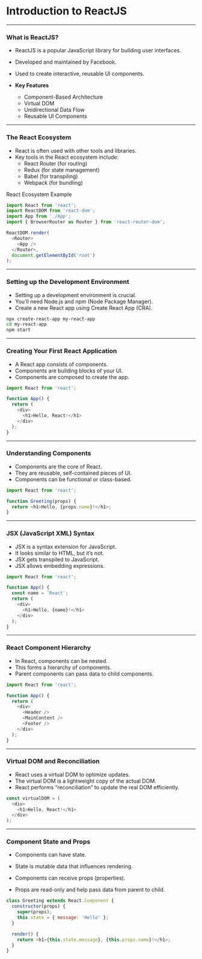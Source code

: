 
# Introduction to ReactJS

---

### What is ReactJS?

- ReactJS is a popular JavaScript library for building user interfaces.
- Developed and maintained by Facebook.
- Used to create interactive, reusable UI components.

- **Key Features**
  - Component-Based Architecture
  - Virtual DOM
  - Unidirectional Data Flow
  - Reusable UI Components

---

### The React Ecosystem

- React is often used with other tools and libraries.
- Key tools in the React ecosystem include:
  - React Router (for routing)
  - Redux (for state management)
  - Babel (for transpiling)
  - Webpack (for bundling)

React Ecosystem Example
```javascript
import React from 'react';
import ReactDOM from 'react-dom';
import App from './App';
import { BrowserRouter as Router } from 'react-router-dom';

ReactDOM.render(
  <Router>
    <App />
  </Router>,
  document.getElementById('root')
);
```

---

### Setting up the Development Environment

- Setting up a development environment is crucial.
- You'll need Node.js and npm (Node Package Manager).
- Create a new React app using Create React App (CRA).


```bash
npx create-react-app my-react-app
cd my-react-app
npm start
```

---

### Creating Your First React Application

- A React app consists of components.
- Components are building blocks of your UI.
- Components are composed to create the app.


```javascript
import React from 'react';

function App() {
  return (
    <div>
      <h1>Hello, React!</h1>
    </div>
  );
}
```

---

### Understanding Components

- Components are the core of React.
- They are reusable, self-contained pieces of UI.
- Components can be functional or class-based.

```javascript
import React from 'react';

function Greeting(props) {
  return <h1>Hello, {props.name}!</h1>;
}
```

---

### JSX (JavaScript XML) Syntax

- JSX is a syntax extension for JavaScript.
- It looks similar to HTML, but it's not.
- JSX gets transpiled to JavaScript.
- JSX allows embedding expressions.


```javascript
import React from 'react';

function App() {
  const name = 'React';
  return (
    <div>
      <h1>Hello, {name}!</h1>
    </div>
  );
}
```

---

### React Component Hierarchy

- In React, components can be nested.
- This forms a hierarchy of components.
- Parent components can pass data to child components.


```javascript
import React from 'react';

function App() {
  return (
    <div>
      <Header />
      <MainContent />
      <Footer />
    </div>
  );
}
```

---

### Virtual DOM and Reconciliation

- React uses a virtual DOM to optimize updates.
- The virtual DOM is a lightweight copy of the actual DOM.
- React performs "reconciliation" to update the real DOM efficiently.


```javascript
const virtualDOM = (
  <div>
    <h1>Hello, React!</h1>
  </div>
);
```

---

### Component State and Props

- Components can have state.
- State is mutable data that influences rendering.

- Components can receive props (properties).
- Props are read-only and help pass data from parent to child.

```javascript
class Greeting extends React.Component {
  constructor(props) {
    super(props);
    this.state = { message: 'Hello' };
  }

  render() {
    return <h1>{this.state.message}, {this.props.name}!</h1>;
  }
}
```

